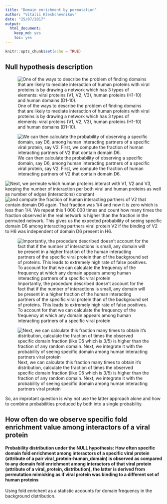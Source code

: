 ```yaml
---
title: "Domain enrichment by permutation"
author: "Vitalii Kleshchevnikov"
date: "25/07/2017"
output: 
  html_document: 
    keep_md: yes
    toc: yes
---
```


```r
knitr::opts_chunk$set(echo = TRUE)
```

## Null hypothesis description

![One of the ways to describe the problem of finding domains that are likely to mediate interaction of human proteins with viral proteins is by drawing a network which has 3 types of elements: viral proteins (V1, V2, V3), human proteins (H1-10) and human domains (D1-10).](./images/net_start.jpg) 

![We can then calculate the probability of observing a specific domain, say D6, among human interacting partners of a specific viral protein, say V2. First, we compute the fraction of human interacting partners of V2 that contain domain D6.](./images/net_start_calc.jpg) 

![Next, we permute which human proteins interact with V1, V2 and V3, keeping the number of interaction per both viral and human proteins as well as number of edges (interactions) constant](./images/net_scram.jpg)
![and compute the fraction of human interacting partners of V2 that contain domain D6 again. That fraction was 1/4 and now it is zero which is less than 1/4. We repeat this 1 000 000 times and count how many times the fraction observed in the real network is higher than the fraction in the permuted network. This gives us the expected probability of seeing specific domain D6 among interacting partners viral protein V2 if the binding of V2 to H6 was independent of domain D6 present in H6.](./images/net_scram_calc.jpg) 

![Importantly, the procedure described doesn't account for the fact that if the number of interactions is small, any domain will be present in a higher fraction of the human interacting partners of the specific viral protein than of the background set of proteins. This leads to extremely high rate of false positives. To account for that we can calculate the frequency of the frequency at which any domain appears among human interacting partners of a specific viral protein](./images/net_start_fraq.jpg) 

![Next, we can calculate this fraction many times to obtain it's distribution, calculate the fraction of times the observed specific domain fraction (like D5 which is 3/5) is higher than the fraction of any random domain. Next, we integrate it with the probability of seeing specific domain among human interacting partners viral protein](./images/net_scram_fraq.jpg) 

So, an improtant question is why not use the latter approach alone and how to combine probabilities produced by both into a single probability.

## How often do we observe specific fold enrichment value among interactors of a viral protein

#### Probability distribution under the NULL hypothesis: How often specific domain fold enrichment among interactors of a specific viral protein (attribute of a pair viral_protein-human_domain) is observed as compared to any domain fold enrichment among interactors of that viral protein (attribute of a viral_protein, distribution), the latter is derived from permutation mimicking as if viral protein was binding to a different set of human proteins  
Using fold enrichent as a statistic accounts for domain frequency in the background distribution.

